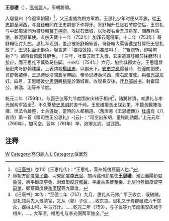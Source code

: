 '''王思禮'''（{{bd|？||761年||Wang}}），[[高句麗|高句麗]]人。唐朝將領。

入居營州（今遼寧朝陽）<ref>《[[旧唐书|旧唐书]]》卷110《王思礼传》：“王思礼，营州城傍高丽人也。”</ref>，父王虔威為朔方軍將。王思礼少年时便从军旅，從[[王忠嗣|王忠嗣]]至河西，与[[哥舒翰|哥舒翰]]同在王忠嗣部下作押牙。哥舒翰升任陇右节度使后，王思礼与中郎周泌同为哥舒翰[[幕下|幕下]][[押衙|押衙]]。攻拔石堡城，以功授右金吾卫将军、關西兵馬使，兼河源军使。玄宗天寶十一年（752年）加拜云麾将军。十二年（753年）哥舒翰征讨九曲，思礼军迟到，差点被哥舒翰斩首。哥舒翰大罵後還是打算把王思礼放了，王思礼面无惧色，坦言道：「要殺就殺，叫甚麼叫！」（“斩则斩，却唤何物？”）诸将皆佩服其胆色。十三年，吐蕃苏毗王入贡，玄宗遣哥舒翰前往磨环川接应，而王思礼不慎坠马伤脚。十四年（754年）六月，加金城郡太守。王思禮曾秘密向哥舒翰建議，上表請殺[[楊國忠|楊國忠]]，以謝天下。[[安史之亂|安史之亂]]爆發時，任潼關副使，哥舒翰被俘，王思禮從潼關倉皇奔回，帝命思禮為河西、隴右節度使。與[[張光晟|張光晟]]友好。四月，王思禮破[[史思明|史思明]]將[[楊旻|楊旻]]於潞城東。收復長安後，迁[[兵部尚书|兵部尚书]]，封霍国公，兼潞、沁等州节度。

乾元二年（759年），与[[郭子仪|郭子仪]]等九节度围安庆绪于相州<ref>即朔方節度[[郭子儀|郭子儀]]、河東節度[[李光弼|李光弼]]、關內潞州節度使'''王思禮'''、淮西襄陽節度[[魯炅|魯炅]]、興平節度[[李奐|李奐]]、滑濮節度[[許叔冀|許叔冀]]、平盧兵馬使[[董秦|董秦]]、北庭行營節度使[[李嗣業|李嗣業]]、鄭蔡節度使[[季廣琛|季廣琛]]等九節度。</ref>，諸將皆潰，唯思礼与李光弼两军独全<ref>《旧唐书》本传：“至德二年（757）九月，思礼从元帅广平王收京，既破贼，思礼领兵先入景清官，又从（郭）子仪……收东京。思礼又于绛郡破贼六千馀众，器械山积，牛马万计。……乾元二年（759），与子仪等九节度围安庆绪于相州，……大军溃，唯思礼与李光弼两军独全。”</ref>，不久擊破[[史思明|史思明]]於直千岭。王思禮擅長出謀划策，不擅長戰陣指揮，但法令嚴整，士兵遵從，當時的人都稱道。（舊唐書《王思禮傳》）[[杜甫|杜甫]]有《八哀诗》第一首《赠司空王公思礼》-{云}-：“司空出东胡，童稚刷劲翻。”上元元年（760年），加司空。翌年（761年）卒，追赠太尉。谥武烈。

==注釋==
<div class="references-small">
<references />
</div>
{{start box}}
{{s-before|[[李光弼|李光弼]]}}
{{s-title|[[唐朝|唐朝]][[司空|司空]]|760年—761年}}
{{s-after|[[李辅国|李辅国]]}}
{{end box}}

[[Category:唐朝軍事人物|W]]
[[Category:高句麗人|Category:高句麗人]]
[[Category:唐朝三公|L]]
[[Category:諡武烈|Category:諡武烈]]